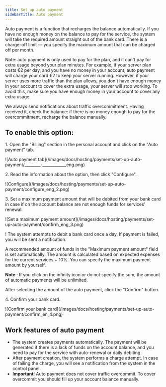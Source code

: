 ---
title: Set up auto payment
sidebarTitle: Auto payment
---

Auto payment is a function that recharges the balance automatically. If you have no enough money on the balance to pay for the service, the system will take the required amount straight out of the bank card. There is a charge-off limit — you specify the maximum amount that can be charged off per month.

Note: auto payment is only used to pay for the plan, and it can't pay for extra usage beyond your plan minutes. For example, if your server plan costs €2 per day, and you have no money in your account, auto payment will charge your card €2 to keep your server running. However, if your server uses more traffic than the plan allows, you don't have enough money in your account to cover the extra usage, your server will stop working. To avoid this, make sure you have enough money in your account to cover any extra usage.

We always send notifications about traffic overcommitment. Having received it, check the balance: if there is no money enough to pay for the overcommitment, recharge the balance manually.

## To enable this option:

1\. Open the "Billing" section in the personal account and click on the "Auto payment" tab.


<Frame>![Auto payment tab](/images/docs/hosting/payments/set-up-auto-payment/________-____________eng.png)</Frame>



2\. Read the information about the option, then click "Configure". 


<Frame>![Configure](/images/docs/hosting/payments/set-up-auto-payment/configure_eng_2.png)</Frame>



3\. Set a maximum payment amount that will be debited from your bank card in case if on the account balance are not enough funds for services' renewal. 


<Frame>![Set a maximum payment amount](/images/docs/hosting/payments/set-up-auto-payment/confirm_eng_3.png)</Frame>



! The system attempts to debit a bank card once a day. If payment is failed, you will be sent a notification. 

A recommended amount of funds in the "Maximum payment amount" field is set automatically. The amount is calculated based on expected expenses for the current services + 10%. You can specify the maximum payment amount by yourself. 

**Note** : If you click on the infinity icon or do not specify the sum, the amount of automatic payments will be unlimited.

After selecting the amount of the auto payment, click the "Confirm" button. 

4\. Confirm your bank card. 


<Frame>![Confirm your bank card](/images/docs/hosting/payments/set-up-auto-payment/confirm_en_4.png)</Frame>



## Work features of auto payment

  * The system creates payments automatically. The payment will be generated if there is a lack of funds on the account balance, and you need to pay for the service with auto-renewal or daily debiting.
  * After payment creation, the system performs a charge attempt. In case of failing the charge, you will see a notification from the system in the control panel.
  * **Important**! Auto payment does not cover traffic overcommit. To cover overcommit you should fill up your account balance manually.
